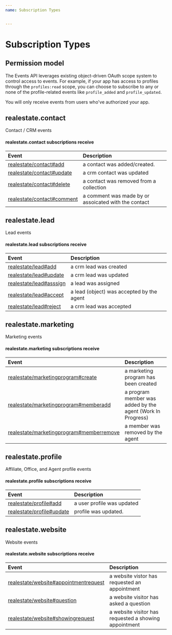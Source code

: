 ```yaml
---
name: Subscription Types


---
```

# Subscription Types

## Permission model

The Events API leverages existing object-driven OAuth scope system to
control access to events. For example, if your app has access to profiles
through the `profiles:read` scope, you can choose to subscribe to any or
none of the profile-related events like `profile_added` and
`profile_updated`.

You will only receive events from users who've authorized your app.


## realestate.contact

Contact / CRM events


#### realestate.contact subscriptions receive

| Event | Description |
| :---- | :---------- |
| [realestate/contact#add](/messages#contactadd) | a contact was added/created. |
| [realestate/contact#update](/messages#contactupdate) | a crm contact was updated |
| [realestate/contact#delete](/messages#contactdelete) | a contact was removed from a collection |
| [realestate/contact#comment](/messages#contactcomment) | a comment was made by or assoicated with the contact |
## realestate.lead

Lead events


#### realestate.lead subscriptions receive

| Event | Description |
| :---- | :---------- |
| [realestate/lead#add](/messages#leadadd) | a crm lead was created |
| [realestate/lead#update](/messages#leadupdate) | a crm lead was updated |
| [realestate/lead#asssign](/messages#leadasssign) | a lead was assigned |
| [realestate/lead#accept](/messages#leadaccept) | a lead (object) was accepted by the agent |
| [realestate/lead#reject](/messages#leadreject) | a crm lead was accepted |
## realestate.marketing

Marketing events


#### realestate.marketing subscriptions receive

| Event | Description |
| :---- | :---------- |
| [realestate/marketingprogram#create](/messages#marketingprogramcreate) | a marketing program has been created |
| [realestate/marketingprogram#memberadd](/messages#marketingprogrammemberadd) | a program member was added by the agent (Work In Progress) |
| [realestate/marketingprogram#memberremove](/messages#marketingprogrammemberremove) | a member was removed by the agent |
## realestate.profile

Affiliate, Office, and Agent profile events


#### realestate.profile subscriptions receive

| Event | Description |
| :---- | :---------- |
| [realestate/profile#add](/messages#profileadd) | a user profile was updated |
| [realestate/profile#update](/messages#profileupdate) | profile was updated. |
## realestate.website

Website events


#### realestate.website subscriptions receive

| Event | Description |
| :---- | :---------- |
| [realestate/website#appointmentrequest](/messages#websiteappointmentrequest) | a website vistor has requested an appointment |
| [realestate/website#question](/messages#websitequestion) | a website visitor has asked a question |
| [realestate/website#showingrequest](/messages#websiteshowingrequest) | a website visitor has requested a showing appointment |
